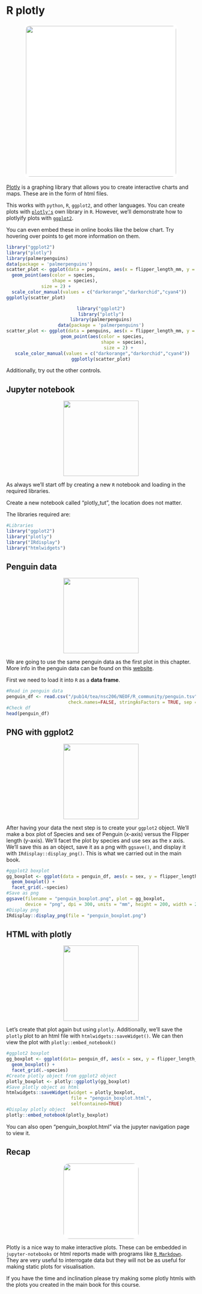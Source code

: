 # R plotly {#plotly_chap}
<center>
![](figures/plotly_icon.png){style="border-radius: 15px; width: 400px; border: 5px solid white; background:white"}
</center>

[Plotly](https://plotly.com/graphing-libraries/) is a graphing library that allows you to create interactive charts and maps.
These are in the form of html files.

This works with `python`, `R`, `ggplot2`, and other languages.
You can create plots with [`plotly's`](https://plotly.com/r/) own library in `R`.
However, we'll demonstrate how to plotlyify plots with [`ggplot2`](https://plotly.com/ggplot2/).

You can even embed these in online books like the below chart.
Try hovering over points to get more information on them.

```r
library("ggplot2")
library("plotly")
library(palmerpenguins)
data(package = 'palmerpenguins')
scatter_plot <- ggplot(data = penguins, aes(x = flipper_length_mm, y = body_mass_g)) +
  geom_point(aes(color = species, 
                 shape = species),
             size = 2) +
  scale_color_manual(values = c("darkorange","darkorchid","cyan4")) 
ggplotly(scatter_plot)
```

<center>
```r
library("ggplot2")
library("plotly")
library(palmerpenguins)
data(package = 'palmerpenguins')
scatter_plot <- ggplot(data = penguins, aes(x = flipper_length_mm, y = body_mass_g)) +
  geom_point(aes(color = species, 
                 shape = species),
             size = 2) +
  scale_color_manual(values = c("darkorange","darkorchid","cyan4")) 
ggplotly(scatter_plot)
```
</center>

Additionally, try out the other controls.

## Jupyter notebook
<center>
![](figures/jupyter_notebook.png){style="width:200px"}
</center>

As always we'll start off by creating a new `R` notebook and loading in the required libraries.

Create a new notebook called "plotly_tut", the location does not matter.

The libraries required are:

```r
#Libraries
library("ggplot2")
library("plotly")
library("IRdisplay")
library("htmlwidgets")
```

## Penguin data
<center>
![](figures/penguin_iceberg.png){style="width:200px"}
</center>

We are going to use the same penguin data as the first plot in this chapter.
More info in the penguin data can be found on this [website](https://allisonhorst.github.io/palmerpenguins/).

First we need to load it into `R` as a __data frame__.

```r
#Read in penguin data
penguin_df <- read.csv("/pub14/tea/nsc206/NEOF/R_community/penguin.tsv",
                       check.names=FALSE, stringAsFactors = TRUE, sep = "\t")
#Check df
head(penguin_df)
```

## PNG with ggplot2
<center>
![](figures/png_file.png){style="width:200px"}
</center>

After having your data the next step is to create your `ggplot2` object.
We'll make a box plot of Species and sex of Penguin (x-axis) versus the Flipper length (y-axis).
We'll facet the plot by species and use sex as the x axis.
We'll save this as an object, save it as a png with `ggsave()`, and display it with `IRdisplay::display_png()`.
This is what we carried out in the main book.

```r
#ggplot2 boxplot
gg_boxplot <- ggplot(data = penguin_df, aes(x = sex, y = flipper_length_mm, fill = sex)) +
  geom_boxplot() +
  facet_grid(.~species)
#Save as png
ggsave(filename = "penguin_boxplot.png", plot = gg_boxplot,
       device = "png", dpi = 300, units = "mm", height = 200, width = 200)
#Display png
IRdisplay::display_png(file = "penguin_boxplot.png")
```

## HTML with plotly
<center>
![](figures/html.png){style="width:200px"}
</center>

Let's create that plot again but using `plotly`.
Additionally, we'll save the `plotly` plot to an html file with `htmlwidgets::saveWidget()`.
We can then view the plot with `plotly::embed_notebook()`

```r
#ggplot2 boxplot
gg_boxplot <- ggplot(data= penguin_df, aes(x = sex, y = flipper_length_mm, fill = sex)) +
  geom_boxplot() +
  facet_grid(.~species)
#Create plotly object from ggplot2 object
plotly_boxplot <- plotly::ggplotly(gg_boxplot)
#Save plotly object as html
htmlwidgets::saveWidget(widget = plotly_boxplot,
                        file = "penguin_boxplot.html",
                        selfcontained=TRUE)
#Display plotly object
plotly::embed_notebook(plotly_boxplot)
```

You can also open "penguin_boxplot.html" via the jupyter navigation page to view it.

## Recap
<center>
![](figures/recap.png){style="width:200px; border-radius:15px; background:white"}
</center>

Plotly is a nice way to make interactive plots. 
These can be embedded in `jupyter-notebooks` or html reports made with programs like [`R Markdown`](https://rmarkdown.rstudio.com/).
They are very useful to interrogate data but they will not be as useful for making static plots for visualisation.

If you have the time and inclination please try making some plotly htmls with the plots you created in the main book for this course.